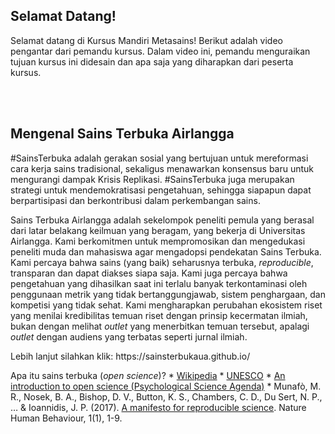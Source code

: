 <br>
</br>

## Selamat Datang!

Selamat datang di Kursus Mandiri Metasains! Berikut adalah video pengantar dari pemandu kursus. Dalam video ini, pemandu menguraikan tujuan kursus ini didesain dan apa saja yang diharapkan dari peserta kursus.

<br>
</br>

## Mengenal Sains Terbuka Airlangga

#SainsTerbuka adalah gerakan sosial yang bertujuan untuk mereformasi cara kerja sains tradisional, sekaligus menawarkan konsensus baru untuk mengurangi dampak Krisis Replikasi. #SainsTerbuka juga merupakan strategi untuk mendemokratisasi pengetahuan, sehingga siapapun dapat berpartisipasi dan berkontribusi dalam perkembangan sains.

Sains Terbuka Airlangga adalah sekelompok peneliti pemula yang berasal dari latar belakang keilmuan yang beragam, yang bekerja di Universitas Airlangga. Kami berkomitmen untuk mempromosikan dan mengedukasi peneliti muda dan mahasiswa agar mengadopsi pendekatan Sains Terbuka. Kami percaya bahwa sains (yang baik) seharusnya terbuka, *reproducible*, transparan dan dapat diakses siapa saja. Kami juga percaya bahwa pengetahuan yang dihasilkan saat ini terlalu banyak terkontaminasi oleh penggunaan metrik yang tidak bertanggungjawab, sistem penghargaan, dan kompetisi yang tidak sehat. Kami mengharapkan perubahan ekosistem riset yang menilai kredibilitas temuan riset dengan prinsip kecermatan ilmiah, bukan dengan melihat *outlet* yang menerbitkan temuan tersebut, apalagi *outlet* dengan audiens yang terbatas seperti jurnal ilmiah.


Lebih lanjut silahkan klik: https://sainsterbukaua.github.io/


Apa itu sains terbuka (*open science*)? 
* [Wikipedia](https://en.wikipedia.org/wiki/Open_science)
* [UNESCO](http://www.unesco.org/new/en/communication-and-information/portals-and-platforms/goap/open-science-movement/)
* [An introduction to open science (Psychological Science Agenda)](https://www.apa.org/science/about/psa/2019/02/open-science)
* Munafò, M. R., Nosek, B. A., Bishop, D. V., Button, K. S., Chambers, C. D., Du Sert, N. P., ... & Ioannidis, J. P. (2017). [A manifesto for reproducible science](http://www.nature.com/articles/s41562-016-0021). Nature Human Behaviour, 1(1), 1-9.

